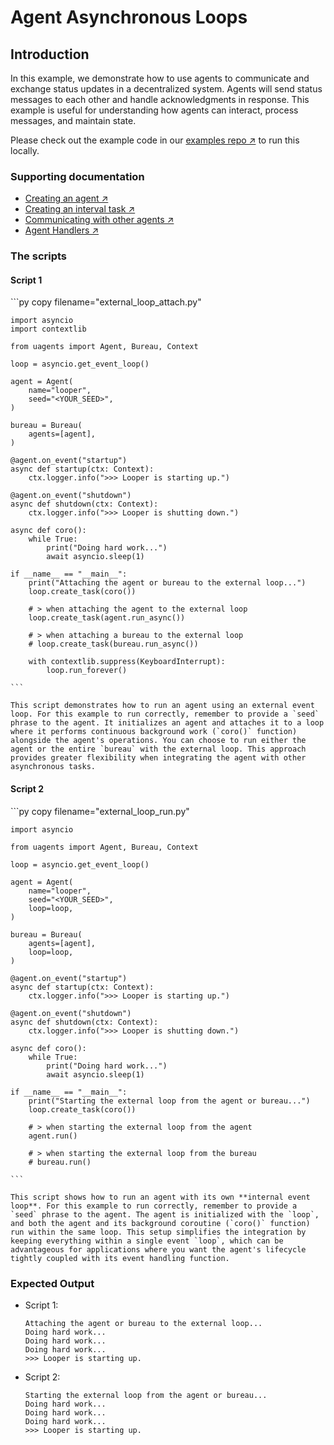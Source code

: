 
# Agent Asynchronous Loops

## Introduction

In this example, we demonstrate how to use agents to communicate and exchange status updates in a decentralized system. Agents will send status messages to each other and handle acknowledgments in response. This example is useful for understanding how agents can interact, process messages, and maintain state.

Please check out the example code in our [examples repo ↗️](https://github.com/fetchai/uAgent-Examples/tree/main/5-documentation/examples/advanced/async-loops) to run this locally.

### Supporting documentation

- [Creating an agent ↗️](/guides/agents/create-a-uagent)
- [Creating an interval task ↗️](/guides/agents/interval-task)
- [Communicating with other agents ↗️](/guides/agents/communicating-with-other-agents)
- [Agent Handlers ↗️](/guides/agents/intermediate/handlers)

### The scripts

#### Script 1

<GithubCodeSegment digest="">
    <CodeSegment
        path="https://github.com/fetchai/uAgent-Examples/blob/main/5-documentation/examples/advanced/async-loops/external_loop_attach.py"
        lineStart={1}
        lineEnd={45}
        hosted={true}
    />
</GithubCodeSegment>
<CodeGroup dynamic hasCopy isLocalHostedFile digest=''>

<DocsCode local={true}>
	```py copy filename="external_loop_attach.py"

	import asyncio
	import contextlib
	 
	from uagents import Agent, Bureau, Context
	 
	loop = asyncio.get_event_loop()
	 
	agent = Agent(
	    name="looper",
	    seed="<YOUR_SEED>",
	)
	 
	bureau = Bureau(
	    agents=[agent],
	)
	 
	@agent.on_event("startup")
	async def startup(ctx: Context):
	    ctx.logger.info(">>> Looper is starting up.")
	 
	@agent.on_event("shutdown")
	async def shutdown(ctx: Context):
	    ctx.logger.info(">>> Looper is shutting down.")
	 
	async def coro():
	    while True:
	        print("Doing hard work...")
	        await asyncio.sleep(1)
	 
	if __name__ == "__main__":
	    print("Attaching the agent or bureau to the external loop...")
	    loop.create_task(coro())
	 
	    # > when attaching the agent to the external loop
	    loop.create_task(agent.run_async())
	 
	    # > when attaching a bureau to the external loop
	    # loop.create_task(bureau.run_async())
	 
	    with contextlib.suppress(KeyboardInterrupt):
	        loop.run_forever()
  
    ```
</DocsCode>

</CodeGroup>



    This script demonstrates how to run an agent using an external event loop. For this example to run correctly, remember to provide a `seed` phrase to the agent. It initializes an agent and attaches it to a loop where it performs continuous background work (`coro()` function) alongside the agent's operations. You can choose to run either the agent or the entire `bureau` with the external loop. This approach provides greater flexibility when integrating the agent with other asynchronous tasks.

#### Script 2

<GithubCodeSegment digest="">
    <CodeSegment
        path="https://github.com/fetchai/uAgent-Examples/blob/main/5-documentation/examples/advanced/async-loops/external_loop_run.py"
        lineStart={1}
        lineEnd={43}
        hosted={true}
    />
</GithubCodeSegment>
<CodeGroup dynamic hasCopy isLocalHostedFile digest=''>

<DocsCode local={true}>
	```py copy filename="external_loop_run.py"

	import asyncio
	 
	from uagents import Agent, Bureau, Context
	 
	loop = asyncio.get_event_loop()
	 
	agent = Agent(
	    name="looper",
	    seed="<YOUR_SEED>",
	    loop=loop,
	)
	 
	bureau = Bureau(
	    agents=[agent],
	    loop=loop,
	)
	 
	@agent.on_event("startup")
	async def startup(ctx: Context):
	    ctx.logger.info(">>> Looper is starting up.")
	 
	@agent.on_event("shutdown")
	async def shutdown(ctx: Context):
	    ctx.logger.info(">>> Looper is shutting down.")
	 
	async def coro():
	    while True:
	        print("Doing hard work...")
	        await asyncio.sleep(1)
	 
	if __name__ == "__main__":
	    print("Starting the external loop from the agent or bureau...")
	    loop.create_task(coro())
	 
	    # > when starting the external loop from the agent
	    agent.run()
	 
	    # > when starting the external loop from the bureau
	    # bureau.run()

    ```
</DocsCode>

</CodeGroup>



    This script shows how to run an agent with its own **internal event loop**. For this example to run correctly, remember to provide a `seed` phrase to the agent. The agent is initialized with the `loop`, and both the agent and its background coroutine (`coro()` function) run within the same loop. This setup simplifies the integration by keeping everything within a single event `loop`, which can be advantageous for applications where you want the agent's lifecycle tightly coupled with its event handling function.

### Expected Output

- Script 1:

    ```
    Attaching the agent or bureau to the external loop...
    Doing hard work...
    Doing hard work...
    Doing hard work...
    >>> Looper is starting up.
    ```

- Script 2:

    ```
    Starting the external loop from the agent or bureau...
    Doing hard work...
    Doing hard work...
    Doing hard work...
    >>> Looper is starting up.
    ```
